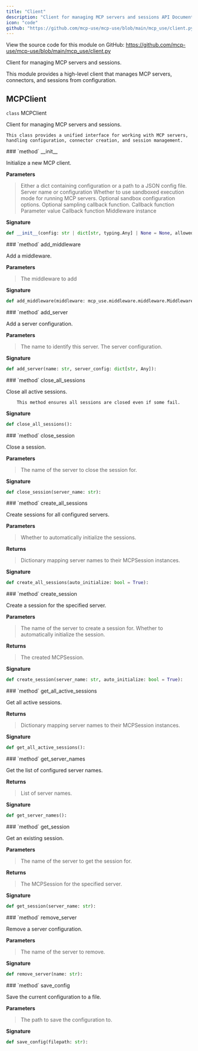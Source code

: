 ```yaml
---
title: "Client"
description: "Client for managing MCP servers and sessions API Documentation"
icon: "code"
github: "https://github.com/mcp-use/mcp-use/blob/main/mcp_use/client.py"
---
```



<Callout type="info" title="Source Code">
View the source code for this module on GitHub: <a href='https://github.com/mcp-use/mcp-use/blob/main/mcp_use/client.py' target='_blank' rel='noopener noreferrer'>https://github.com/mcp-use/mcp-use/blob/main/mcp_use/client.py</a>
</Callout>

Client for managing MCP servers and sessions.

This module provides a high-level client that manages MCP servers, connectors,
and sessions from configuration.

## MCPClient

<div>
<RandomGradientBackground className="rounded-lg p-4 w-full h-full rounded-full">
<div className="text-black">
<div className="text-black font-bold text-xl mb-2 mt-8"><code className="!text-black">class</code> MCPClient</div>

Client for managing MCP servers and sessions.

    This class provides a unified interface for working with MCP servers,
    handling configuration, connector creation, and session management.

</div>
</RandomGradientBackground>
<Card type="info">
### `method` __init__

Initialize a new MCP client.


**Parameters**
><ParamField body="config" type="str | dict[str, typing.Any] | None" default="None" >   Either a dict containing configuration or a path to a JSON config file. </ParamField>
><ParamField body="allowed_servers" type="list[str] | None" default="None" >   Server name or configuration </ParamField>
><ParamField body="sandbox" type="bool" default="False" >   Whether to use sandboxed execution mode for running MCP servers. </ParamField>
><ParamField body="sandbox_options" type="mcp_use.types.sandbox.SandboxOptions | None" default="None" >   Optional sandbox configuration options. </ParamField>
><ParamField body="sampling_callback" type="mcp.client.session.SamplingFnT | None" default="None" >   Optional sampling callback function. </ParamField>
><ParamField body="elicitation_callback" type="mcp.client.session.ElicitationFnT | None" default="None" >   Callback function </ParamField>
><ParamField body="message_handler" type="mcp.client.session.MessageHandlerFnT | None" default="None" >   Parameter value </ParamField>
><ParamField body="logging_callback" type="mcp.client.session.LoggingFnT | None" default="None" >   Callback function </ParamField>
><ParamField body="middleware" type="list[mcp_use.middleware.middleware.Middleware] | None" default="None" >   Middleware instance </ParamField>

**Signature**
```python wrap
def __init__(config: str | dict[str, typing.Any] | None = None, allowed_servers: list[str] | None = None, sandbox: bool = False, sandbox_options: mcp_use.types.sandbox.SandboxOptions | None = None, sampling_callback: mcp.client.session.SamplingFnT | None = None, elicitation_callback: mcp.client.session.ElicitationFnT | None = None, message_handler: mcp.client.session.MessageHandlerFnT | None = None, logging_callback: mcp.client.session.LoggingFnT | None = None, middleware: list[mcp_use.middleware.middleware.Middleware] | None = None):
```

</Card>
<Card type="info">
### `method` add_middleware

Add a middleware.



**Parameters**
><ParamField body="middleware" type="mcp_use.middleware.middleware.Middleware" required="True" >   The middleware to add </ParamField>

**Signature**
```python wrap
def add_middleware(middleware: mcp_use.middleware.middleware.Middleware):
```

</Card>

<Card type="info">
### `method` add_server

Add a server configuration.



**Parameters**
><ParamField body="name" type="str" required="True" >   The name to identify this server. </ParamField>
><ParamField body="server_config" type="dict[str, Any]" required="True" >   The server configuration. </ParamField>

**Signature**
```python wrap
def add_server(name: str, server_config: dict[str, Any]):
```

</Card>

<Card type="info">
### `method` close_all_sessions

Close all active sessions.

        This method ensures all sessions are closed even if some fail.


**Signature**
```python wrap
def close_all_sessions():
```

</Card>

<Card type="info">
### `method` close_session

Close a session.



**Parameters**
><ParamField body="server_name" type="str" required="True" >   The name of the server to close the session for. </ParamField>

**Signature**
```python wrap
def close_session(server_name: str):
```

</Card>

<Card type="info">
### `method` create_all_sessions

Create sessions for all configured servers.



**Parameters**
><ParamField body="auto_initialize" type="bool" default="True" >   Whether to automatically initialize the sessions. </ParamField>

**Returns**
><ResponseField name="returns" type="dict[str, mcp_use.session.MCPSession]" >Dictionary mapping server names to their MCPSession instances.</ResponseField>

**Signature**
```python wrap
def create_all_sessions(auto_initialize: bool = True):
```

</Card>

<Card type="info">
### `method` create_session

Create a session for the specified server.



**Parameters**
><ParamField body="server_name" type="str" required="True" >   The name of the server to create a session for. </ParamField>
><ParamField body="auto_initialize" type="bool" default="True" >   Whether to automatically initialize the session. </ParamField>

**Returns**
><ResponseField name="returns" type="mcp_use.session.MCPSession" >The created MCPSession.</ResponseField>

**Signature**
```python wrap
def create_session(server_name: str, auto_initialize: bool = True):
```

</Card>

<Card type="info">
### `method` get_all_active_sessions

Get all active sessions.



**Returns**
><ResponseField name="returns" type="dict[str, mcp_use.session.MCPSession]" >Dictionary mapping server names to their MCPSession instances.</ResponseField>

**Signature**
```python wrap
def get_all_active_sessions():
```

</Card>

<Card type="info">
### `method` get_server_names

Get the list of configured server names.



**Returns**
><ResponseField name="returns" type="list[str]" >List of server names.</ResponseField>

**Signature**
```python wrap
def get_server_names():
```

</Card>

<Card type="info">
### `method` get_session

Get an existing session.



**Parameters**
><ParamField body="server_name" type="str" required="True" >   The name of the server to get the session for. </ParamField>

**Returns**
><ResponseField name="returns" type="mcp_use.session.MCPSession" >The MCPSession for the specified server.</ResponseField>

**Signature**
```python wrap
def get_session(server_name: str):
```

</Card>

<Card type="info">
### `method` remove_server

Remove a server configuration.



**Parameters**
><ParamField body="name" type="str" required="True" >   The name of the server to remove. </ParamField>

**Signature**
```python wrap
def remove_server(name: str):
```

</Card>

<Card type="info">
### `method` save_config

Save the current configuration to a file.



**Parameters**
><ParamField body="filepath" type="str" required="True" >   The path to save the configuration to. </ParamField>

**Signature**
```python wrap
def save_config(filepath: str):
```

</Card>

</div>
